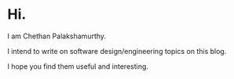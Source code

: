 # Hi.

I am Chethan Palakshamurthy. 

I intend to write on software design/engineering topics on this blog.

I hope you find them useful and interesting.